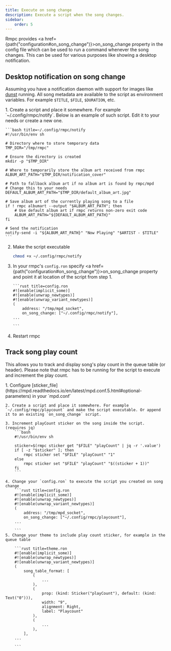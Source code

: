 ```yaml
---
title: Execute on song change
description: Execute a script when the song changes.
sidebar:
    order: 5
---
```



Rmpc provides <a href={path("configuration#on_song_change")}>on_song_change</a> property in the config file
which can be used to run a command whenever the song changes. This can be used for various purposes
like showing a desktop notification.

## Desktop notification on song change

Assuming you have a notification daemon with support for images like [dunst](https://dunst-project.org/) running.
All song metadata are available to the script as environment variables. For example `$TITLE`, `$FILE`, `$DURATION`, etc.

<Steps>
1. Create a script and place it somewhere. For example `~/.config/rmpc/notify`. Below is an example of such script.
Edit it to your needs or create a new one.

    ```bash title=~/.config/rmpc/notify
    #!/usr/bin/env sh

    # Directory where to store temporary data
    TMP_DIR="/tmp/rmpc"

    # Ensure the directory is created
    mkdir -p "$TMP_DIR"

    # Where to temporarily store the album art received from rmpc
    ALBUM_ART_PATH="$TMP_DIR/notification_cover"

    # Path to fallback album art if no album art is found by rmpc/mpd
    # Change this to your needs
    DEFAULT_ALBUM_ART_PATH="$TMP_DIR/default_album_art.jpg"

    # Save album art of the currently playing song to a file
    if ! rmpc albumart --output "$ALBUM_ART_PATH"; then
        # Use default album art if rmpc returns non-zero exit code
        ALBUM_ART_PATH="${DEFAULT_ALBUM_ART_PATH}"
    fi

    # Send the notification
    notify-send -i "${ALBUM_ART_PATH}" "Now Playing" "$ARTIST - $TITLE"
    ```

2.  Make the script executable

    ```bash
    chmod +x ~/.config/rmpc/notify
    ```

3.  In your rmpc's `config.ron` specify <a href={path("configuration#on_song_change")}>on_song_change</a> property
    and point it at location of the script from step 1.

        ```rust title=config.ron
        #![enable(implicit_some)]
        #![enable(unwrap_newtypes)]
        #![enable(unwrap_variant_newtypes)]
        (
            address: "/tmp/mpd_socket",
            on_song_change: ["~/.config/rmpc/notify"],
        ...

        ```

4.  Restart rmpc

</Steps>

## Track song play count

This allows you to track and display song's play count in the queue table (or header). Please note that rmpc has to be running
for the script to execute and increment the play count.

<Steps>
    1. Configure [sticker_file](https://mpd.readthedocs.io/en/latest/mpd.conf.5.html#optional-parameters) in your `mpd.conf`

    2. Create a script and place it somewhere. For example `~/.config/rmpc/playcount` and make the script executable. Or append it to an existing `on_song_change` script.

    3. Increment playCount sticker on the song inside the script. (requires jq)
        ```bash
        #!/usr/bin/env sh

        sticker=$(rmpc sticker get "$FILE" "playCount" | jq -r '.value')
        if [ -z "$sticker" ]; then
            rmpc sticker set "$FILE" "playCount" "1"
        else
            rmpc sticker set "$FILE" "playCount" "$((sticker + 1))"
        fi
        ```

    4. Change your `config.ron` to execute the script you created on song change
        ```rust title=config.ron
        #![enable(implicit_some)]
        #![enable(unwrap_newtypes)]
        #![enable(unwrap_variant_newtypes)]
        (
            address: "/tmp/mpd_socket",
            on_song_change: ["~/.config/rmpc/playcount"],
        ...

        ```
    5. Change your theme to include play count sticker, for example in the queue table

        ```rust title=theme.ron
        #![enable(implicit_some)]
        #![enable(unwrap_newtypes)]
        #![enable(unwrap_variant_newtypes)]
        (
            song_table_format: [
                (
                    ...
                ),
                (
                    prop: (kind: Sticker("playCount"), default: (kind: Text("0"))),
                    width: "9",
                    alignment: Right,
                    label: "Playcount"
                ),
                (
                    ...
                ),
            ],
        ...

        ```

</Steps>
